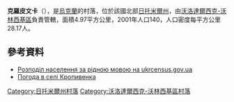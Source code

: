 {{coord|50|40|1|N|28|33|10|E|scale:30000|display=title}}

'''克羅皮文卡'''（{{lang-uk|Кропивенка}}），是[[烏克蘭|烏克蘭]]的村落，位於該國北部[[日托米爾州|日托米爾州]]，由[[沃洛達爾西克-沃林西基區|沃洛達爾西克-沃林西基區]]負責管轄，面積4.97平方公里，2001年人口140，人口密度每平方公里28.17人。

==參考資料== 
*[https://web.archive.org/web/20140731182036/http://database.ukrcensus.gov.ua/Mult/Database/Census/databasetree_uk.asp Розподіл населення за рідною мовою на ukrcensus.gov.ua]
* [http://weather.in.ua/ua/odesskaja/12423 Погода в селі Кропивенка]

{{DEFAULTSORT:Кропивенка}}
[[Category:日托米爾州村落|Category:日托米爾州村落]]
[[Category:沃洛達爾西克-沃林西基區村落|Category:沃洛達爾西克-沃林西基區村落]]


{{Zhytomyr-geo-stub}}